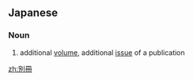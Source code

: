 ==Japanese==
{{ja-kanjitab|べつ|k1=べっ|さつ|yomi=on}}

===Noun===
{{ja-noun|べっさつ}}

# additional [[volume]], additional [[issue]] of a publication

[[zh:別冊]]